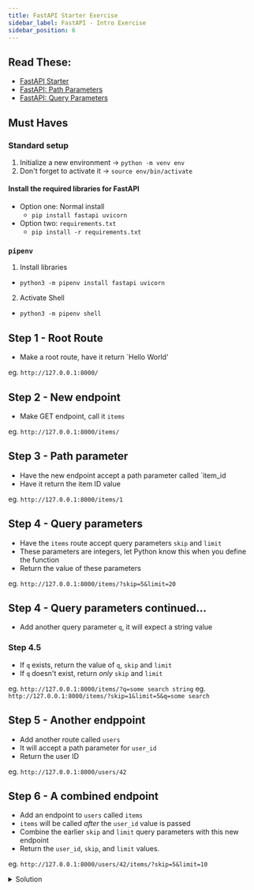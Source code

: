 ```yaml
---
title: FastAPI Starter Exercise
sidebar_label: FastAPI - Intro Exercise
sidebar_position: 6
---
```


## Read These:

- [FastAPI Starter](https://fastapi.tiangolo.com/tutorial/first-steps/)
- [FastAPI: Path Parameters](https://fastapi.tiangolo.com/tutorial/path-params/)
- [FastAPI: Query Parameters](https://fastapi.tiangolo.com/tutorial/query-params/)

## Must Haves

### Standard setup

1. Initialize a new environment -> `python -m venv env`
2. Don't forget to activate it  -> `source env/bin/activate`

#### Install the required libraries for FastAPI

- Option one: Normal install
  - `pip install fastapi uvicorn`
- Option two: `requirements.txt`
  - `pip install -r requirements.txt`

### `pipenv`

1. Install libraries
  - `python3 -m pipenv install fastapi uvicorn`
2. Activate Shell
  - `python3 -m pipenv shell`

## Step 1 - Root Route

- Make a root route, have it return `Hello World'

eg. `http://127.0.0.1:8000/`

## Step 2 - New endpoint

- Make GET endpoint, call it `items`

eg. `http://127.0.0.1:8000/items/`

## Step 3 - Path parameter

- Have the new endpoint accept a path parameter called `item_id
- Have it return the item ID value

eg. `http://127.0.0.1:8000/items/1`

## Step 4 - Query parameters

- Have the `items` route accept query parameters `skip` and `limit`
- These parameters are integers, let Python know this when you define the function
- Return the value of these parameters

eg. `http://127.0.0.1:8000/items/?skip=5&limit=20`

## Step 4 - Query parameters continued...

- Add another query parameter `q`, it will expect a string value

### Step 4.5

- If `q` exists, return the value of `q`, `skip` and `limit`
- If `q` doesn't exist, return _only_ `skip` and `limit`

eg. `http://127.0.0.1:8000/items/?q=some search string`
eg. `http://127.0.0.1:8000/items/?skip=1&limit=5&q=some search`

## Step 5 - Another endppoint

- Add another route called `users`
- It will accept a path parameter for `user_id`
- Return the user ID

eg. `http://127.0.0.1:8000/users/42`

## Step 6 - A combined endpoint

- Add an endpoint to `users` called `items`
- `items` will be called _after_ the `user_id` value is passed
- Combine the earlier `skip` and `limit` query parameters with this new endpoint
- Return the `user_id`, `skip`, and `limit` values.

eg. `http://127.0.0.1:8000/users/42/items/?skip=5&limit=10`

<details>
<summary>Solution</summary>

```python
from fastapi import FastAPI

app = FastAPI()

# Create our root route
@app.get("/")
def read_root():
    return {"message": "Hello, World!"}

# Add a new GET endpoint
# It will accept a path parameter
@app.get("/items/{item_id}")
# Define the data type to return the proper data
# int will return an integer
def read_item(item_id: int):
    return {"item_id": item_id}

# Query Parameters? Sure!
@app.get("/items/")
# Define multiple data types
# We can also setup for query parameters
def read_items(skip: int = 0, limit: int = 10, q: str = None):
    if q:
        return {"skip": skip, "limit": limit, "q": q}
    else:
        return {"skip": skip, "limit": limit}

# Can this route take path parameters too? Yep!
@app.get("/users/{user_id}")
def read_user_items(user_id):
    return {"user_id": user_id}

# Path & Query Parameters? Why not!
@app.get("/users/{user_id}/items/")
def read_user_items(user_id, skip, limit):
    return {"user_id": user_id, "skip": skip, "limit": limit}

# Use this command to run the api locally
# uvicorn main:app --reload

```
</details>